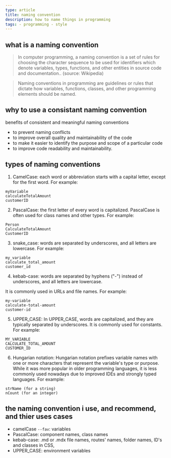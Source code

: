 ```yaml
---
type: article
title: naming convention
description: how to name things in programming
tags: - programming - style
---
```


## what is a naming convention

> In computer programming, a naming convention is a set of rules for choosing the character sequence to be used for identifiers which denote variables, types, functions, and other entities in source code and documentation.. (source: Wikipedia)

> Naming conventions in programming are guidelines or rules that dictate how variables, functions, classes, and other programming elements should be named.

## why to use a consistant naming convention

benefits of consistent and meaningful naming conventions

- to prevent naming conflicts
- to improve overall quality and maintainability of the code
- to make it easier to identify the purpose and scope of a particular code
- to improve code readability and maintainability.

## types of naming conventions

1. CamelCase: each word or abbreviation starts with a capital letter, except for the first word. For example:

```
myVariable
calculateTotalAmount
customerID
```

2. PascalCase: the first letter of every word is capitalized. PascalCase is often used for class names and other types. For example:

```
Person
CalculateTotalAmount
CustomerID
```

3. snake_case: words are separated by underscores, and all letters are lowercase. For example:

```
my_variable
calculate_total_amount
customer_id
```

4. kebab-case: words are separated by hyphens ("-") instead of underscores, and all letters are lowercase.

It is commonly used in URLs and file names. For example:

```
my-variable
calculate-total-amount
customer-id
```

5. UPPER_CASE: In UPPER_CASE, words are capitalized, and they are typically separated by underscores. It is commonly used for constants. For example:

```
MY_VARIABLE
CALCULATE_TOTAL_AMOUNT
CUSTOMER_ID
```

6. Hungarian notation: Hungarian notation prefixes variable names with one or more characters that represent the variable's type or purpose. While it was more popular in older programming languages, it is less commonly used nowadays due to improved IDEs and strongly typed languages. For example:

```
strName (for a string)
nCount (for an integer)
```

## the naming convention i use, and recommend, and thier uses cases

- camelCase `--fav`: variables
- PascalCase: component names, class names
- kebab-case: .md or .mdx file names, routes' names, folder names, ID's and classes in CSS,
- UPPER_CASE: environment variables
